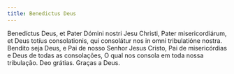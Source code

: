 ```yaml
---
title: Benedictus Deus
---
```


<div class="side-by-side not-content">
  <span class="text-justify">
    Benedíctus Deus, et Pater Dómini nostri Jesu Christi, Pater misericordiárum,
    et Deus totíus consolationis, qui consolátur nos in omni tribulatióne
    nostra.
  </span>
  <span class="text-justify">
    Bendito seja Deus, e Pai de nosso Senhor Jesus Cristo, Pai de misericórdias
    e Deus de todas as consolações, O qual nos consola em toda nossa tribulação.
  </span>
  <span class="text-justify">Deo grátias.</span>
  <span class="text-justify">Graças a Deus.</span>
</div>
